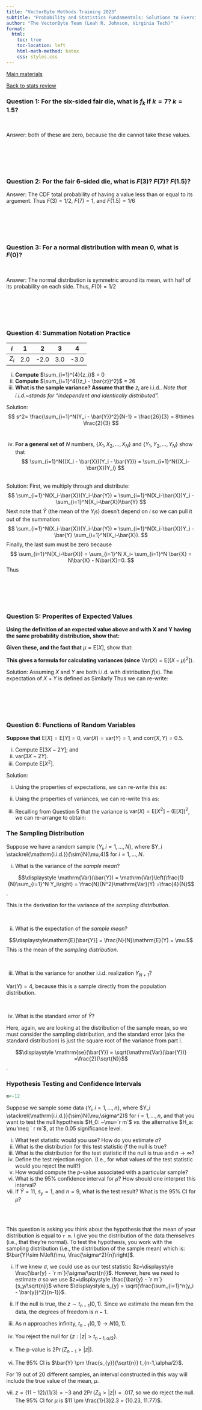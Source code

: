 ```yaml
---
title: "VectorByte Methods Training 2023"
subtitle: "Probability and Statistics Fundamentals: Solutions to Exercises"
author: "The VectorByte Team (Leah R. Johnson, Virginia Tech)"
format:
  html:
    toc: true
    toc-location: left
    html-math-method: katex
    css: styles.css
---
```


[Main materials](materials.qmd)      

[Back to stats review](Stats_review.qmd)

### Question 1: For the six-sided fair die, what is $f_k$ if $k=7$? $k=1.5$?

<br>

Answer: both of these are zero, because the die cannot take these values.

<br> <br> <br> <br> \hfill\break

### Question 2: For the fair 6-sided die, what is $F(3)$? $F(7)$? $F(1.5)$?

Answer: The CDF total probability of having a value less than or equal to its argument. Thus $F(3)= 1/2$, $F(7)=1$, and $F(1.5)=1/6$

<br> <br> <br> <br> \hfill\break

### Question 3: For a normal distribution with mean 0, what is $F(0)$?

<br>

Answer: The normal distribution is symmetric around its mean, with half of its probability on each side. Thus, $F(0)=1/2$

<br> <br> <br> <br> \hfill\break

### Question 4: Summation Notation Practice

| $i$   | 1   | 2    | 3   | 4    |
|-------|-----|------|-----|------|
| $Z_i$ | 2.0 | -2.0 | 3.0 | -3.0 |

(i) **Compute** $\sum_{i=1}^{4}{z_i}$ = 0 <br>
(ii) **Compute** $\sum_{i=1}^4{(z_i - \bar{z})^2}$ = 26 <br>
(iii) **What is the sample variance? Assume that the** $z_i$ are i.i.d.. *Note that i.i.d.\~stands for "independent and identically distributed".* <br>

Solution: $$
s^2= \frac{\sum_{i=1}^N(Y_i - \bar{Y})^2}{N-1} = \frac{26}{3}
= 8\times \frac{2}{3}
$$ <br>

(iv) **For a general set of** $N$ numbers, $\{X_1, X_2, \dots, X_N \}$ and $\{Y_1, Y_2, \dots, Y_N \}$ show that $$
     \sum_{i=1}^N{(X_i - \bar{X})(Y_i - \bar{Y})} = \sum_{i=1}^N{(X_i-\bar{X})Y_i}
     $$

<br> Solution: First, we multiply through and distribute: $$
\sum_{i=1}^N(X_i-\bar{X})(Y_i-\bar{Y}) = \sum_{i=1}^N(X_i-\bar{X})Y_i
- \sum_{i=1}^N(X_i-\bar{X})\bar{Y}
$$ Next note that $\bar{Y}$ (the mean of the $Y_i$s) doesn't depend on $i$ so we can pull it out of the summation: $$
\sum_{i=1}^N(X_i-\bar{X})(Y_i-\bar{Y}) = \sum_{i=1}^N(X_i-\bar{X})Y_i
- \bar{Y} \sum_{i=1}^N(X_i-\bar{X}).
$$ Finally, the last sum must be zero because $$
\sum_{i=1}^N(X_i-\bar{X}) = \sum_{i=1}^N X_i- \sum_{i=1}^N \bar{X} = N\bar{X} - N\bar{X}=0.
$$ Thus \begin{align*}
\sum_{i=1}^N(X_i-\bar{X})(Y_i-\bar{Y}) &= \sum_{i=1}^N(X_i-\bar{X})Y_i - \bar{Y}\times 0\\
& = \sum_{i=1}^N(X_i-\bar{X})Y_i.
\end{align*}

<br> <br> <br> <br> \hfill\break

### Question 5: Properites of Expected Values

**Using the definition of an expected value above and with X and Y having the same probability distribution, show that:**

```{=tex}
\begin{align*}
 \text{E}[X+Y]  & = \text{E}[X] + \text{E}[Y]\\  
 & \text{and} \\
 \text{E}[cX]  & = c\text{E}[X]. \\
\end{align*}
```
**Given these, and the fact that** $\mu=\text{E}[X]$, show that:

```{=tex}
\begin{align*}
 \text{E}[(X-\mu)^2]  = \text{E}[X^2] - (\text{E}[X])^2
\end{align*}
```
**This gives a formula for calculating variances (since** $\text{Var}(X)= \text{E}[(X-\mu)^2]$).

Solution: Assuming $X$ and $Y$ are both i.i.d. with distribution $f(x)$. The expectation of $X+Y$ is defined as \begin{align*}
 \text{E}[X+Y]  & =  \int (X+Y) f(x)dx \\
              & =  \int (X f(x) +Y f(x))dx  \\
              & =  \int X f(x)dx  +\int Y f(x)dx  \\
               & = \text{E}[X] + \text{E}[Y]  
 \end{align*} Similarly \begin{align*}
\text{E}[cX]   & =  \int cXf(x)dx \\
              & =  c \int Xf(x) dx  \\
              & = c\text{E}[X]. \\
\end{align*} Thus we can re-write: \begin{align*}
 \text{E}[(X-\mu)^2]  & = \text{E}[ X^2 - 2X\mu + \mu^2] \\
                        & = \text{E}[X^2] - 2\mu\text{E}[X] + \mu^2 \\
                        & = \text{E}[X^2] -2\mu^2 + \mu^2 \\
                        & = \text{E}[X^2] - \mu^2 \\ 
 & = \text{E}[X^2] - (\text{E}[X])^2.
\end{align*}

<br> <br> <br> <br>

\hfill\break

### Question 6: Functions of Random Variables

**Suppose that** $\mathrm{E}[X]=\mathrm{E}[Y]=0$, $\mathrm{var}(X)=\mathrm{var}(Y)=1$, and $\mathrm{corr}(X,Y)=0.5$.

(i) Compute $\mathrm{E}[3X-2Y]$; and
(ii) $\mathrm{var}(3X-2Y)$.
(iii) Compute $\mathrm{E}[X^2]$.

Solution:

(i) Using the properties of expectations, we can re-write this as: \begin{align*}
    \mathrm{E}[3X-2Y] & = \mathrm{E}[3X] + \mathrm{E}[-2Y]\\
    & = 3 \mathrm{E}[X] -2 \mathrm{E}[Y]\\
    & = 3 \times 0 -2 \times 0\\
    &=0
    \end{align*}

\hfill\break

(ii) Using the properties of variances, we can re-write this as: \begin{align*}
     \mathrm{var}(3X-2Y) & = 3^2\text{Var}(X) + (-2)^2\text{Var}(Y) + 2(3)(-2)\text{Cov}(XY)\\
     & =  9 \times 1 + 4 \times 1 -12 \text{Corr}(XY)\sqrt{\text{Var}(X)\text{Var}(Y)}\\
     & = 9+4 -12 \times 0.5\times1\\
     &=7
     \end{align*}

\hfill\break

(iii) Recalling from Question 5 that the variance is $\mathrm{var}(X) = \text{E}[X^2] - (\text{E}[X])^2$, we can re-arrange to obtain: \begin{align*}
      \mathrm{E}[X^2] & = \mathrm{var}(X) + (\mathrm{E}[X])^2\\
       & = 1+(0)^2 \\
       & =1
      \end{align*}

\hfill\break

### The Sampling Distribution

Suppose we have a random sample $\{Y_i, i=1,\dots,N \}$, where $Y_i \stackrel{\mathrm{i.i.d.}}{\sim}N(\mu,4)$ for $i=1,\ldots,N$.

i.  What is the variance of the *sample mean*?

$$\displaystyle \mathrm{Var}(\bar{Y}) =
\mathrm{Var}\left(\frac{1}{N}\sum_{i=1}^N Y_i\right) =
\frac{N}{N^2}\mathrm{Var}(Y) =\frac{4}{N}$$.

This is the derivation for the variance of the *sampling distribution*.

<br> \hfill\break

ii. What is the expectation of the *sample mean*?

$$\displaystyle\mathrm{E}[\bar{Y}] = \frac{N}{N}\mathrm{E}(Y) = \mu.$$ This is the mean of the *sampling distribution*.

<br>

iii. What is the variance for another i.i.d. realization $Y_{ N+1}$?

$\displaystyle \mathrm{Var}(Y) = 4$, because this is a sample directly from the population distribution.

<br> \hfill\break 

iv. What is the standard error of $\bar{Y}$?

Here, again, we are looking at the distribution of the sample mean, so we must consider the sampling distribution, and the standard error (aka the standard distribution) is just the square root of the variance from part i.

$$\displaystyle \mathrm{se}(\bar{Y}) = \sqrt{\mathrm{Var}(\bar{Y})} =\frac{2}{\sqrt{N}}$$.

\hfill\break

### Hypothesis Testing and Confidence Intervals

```r
m<-12
```

Suppose we sample some data $\{Y_i, i=1,\dots,n \}$, where $Y_i \stackrel{\mathrm{i.i.d.}}{\sim}N(\mu,\sigma^2)$ for $i=1,\ldots,n$, and that you want to test the null hypothesis $H_0: ~\mu=`r m`$ *vs.* the alternative $H_a: \mu \neq ` r m`$, at the $0.05$ significance level.

i.  What test statistic would you use? How do you estimate $\sigma$?
ii. What is the distribution for this test statistic *if* the null is true?
iii. What is the distribution for the test statistic if the null is true and $n \rightarrow \infty$?
iv. Define the test rejection region. (I.e., for what values of the test statistic would you reject the null?)
v.  How would compute the $p$-value associated with a particular sample?
vi. What is the 95% confidence interval for $\mu$? How should one interpret this interval?
vii. If $\bar{Y} = 11$, $s_y = 1$, and $n=9$, what is the test result? What is the 95% CI for $\mu$?

<br> <br> \hfill\break

This question is asking you think about the hypothesis that the mean of your distribution is equal to `r m`. I give you the distribution of the data themselves (i.e., that they're normal). To test the hypothesis, you work with the sampling distribution (i.e., the distribution of the sample mean) which is: $\bar{Y}\sim N\left(\mu, \frac{\sigma^2}{n}\right)$.

\hfill\break

i.  If we knew $\sigma$, we could use as our test statistic $z=\displaystyle \frac{\bar{y} - `r m`}{\sigma/\sqrt{n}}$. However, here we need to estimate $\sigma$ so we use $z=\displaystyle \frac{\bar{y} - `r m`}{s_y/\sqrt{n}}$ where $\displaystyle s_{y} = \sqrt{\frac{\sum_{i=1}^n(y_i - \bar{y})^2}{n-1}}$.<br>

\hfill\break

ii. If the null is true, the $z \sim t_{n-1}(0,1)$. Since we estimate the mean frm the data, the degrees of freedom is $n-1$.<br>

\hfill\break

iii. As $n$ approaches infinity, $t_{n-1}(0,1) \rightarrow N(0,1)$.<br>

\hfill\break

iv. You reject the null for $\{z: |z| > t_{n-1,\alpha/2}\}$.<br>

\hfill\break

v.  The p-value is $2\Pr(Z_{n-1} >|z|)$. <br>

\hfill\break

vi. The 95% CI is $\bar{Y} \pm \frac{s_{y}}{\sqrt{n}} t_{n-1,\alpha/2}$.

For 19 out of 20 different samples, an interval constructed in this way will include the true value of the mean, $\mu$. <br>

\hfill\break

vii. $z = (11-12)/(1/3) = -3$ and $2\Pr(Z_{8} >|z|) = .017$, so we do reject the null. <br> The 95% CI for $\mu$ is $11 \pm \frac{1}{3}2.3 = (10.23, 11.77)$.

<br> <br>
